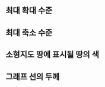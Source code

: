 {{ko/Archive/Manual/Settings/설정}}

== 최대 확대 수준 ==

== 최대 축소 수준 ==

== 소형지도 땅에 표시될 땅의 색 ==

== 그래프 선의 두께 ==